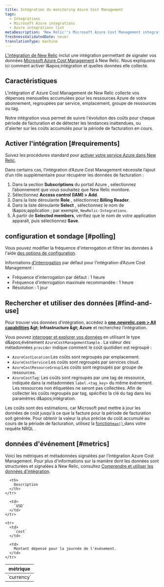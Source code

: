 ```yaml
---
title: Intégration du monitoring Azure Cost Management
tags:
  - Integrations
  - Microsoft Azure integrations
  - Azure integrations list
metaDescription: 'New Relic''s Microsoft Azure Cost Management integration: what data it reports and how to enable it.'
freshnessValidatedDate: never
translationType: machine
---
```


[L’intégration de New Relic](/docs/infrastructure/introduction-infra-monitoring) inclut une intégration permettant de signaler vos données [Microsoft Azure Cost Management](https://docs.microsoft.com/en-us/azure/cost-management/) à New Relic. Nous expliquons ici comment activer l&amp;apos;intégration et quelles données elle collecte.

## Caractéristiques

L'intégration d' Azure Cost Management de New Relic collecte vos dépenses mensuelles accumulées pour les ressources Azure de votre abonnement, regroupées par service, emplacement, groupe de ressources ou tag.

Notre intégration vous permet de suivre l'évolution des coûts pour chaque période de facturation et de détecter les tendances inattendues, ou d'alerter sur les coûts accumulés pour la période de facturation en cours.

## Activer l'intégration [#requirements]

Suivez les procédures standard pour [activer votre service Azure dans New Relic](/docs/infrastructure/microsoft-azure-integrations/getting-started/activate-azure-integrations).

Dans certains cas, l’intégration d’Azure Cost Management nécessite l’ajout d’un rôle supplémentaire pour récupérer les données de facturation :

1. Dans la section <DNT>**Subscriptions**</DNT> du portail Azure , sélectionnez l’abonnement que vous souhaitez que New Relic monitore.
2. Sélectionnez <DNT>**Access control (IAM) &gt; Add**</DNT>.
3. Dans la liste déroulante <DNT>**Role**</DNT> , sélectionnez <DNT>**Billing Reader**</DNT>.
4. Dans la liste déroulante <DNT>**Select**</DNT> , sélectionnez le nom de l&amp;apos;application ; par exemple, `NewRelic-Integrations`.
5. À partir de <DNT>**Selected members**</DNT>, vérifiez que le nom de votre application apparaît, puis sélectionnez <DNT>**Save**</DNT>.

## configuration et sondage [#polling]

Vous pouvez modifier la fréquence d'interrogation et filtrer les données à l'aide [des options de configuration](/docs/integrations/new-relic-integrations/getting-started/configure-polling-frequency-data-collection-cloud-integrations).

Informations [d’interrogation](/docs/infrastructure/microsoft-azure-integrations/azure-integrations-list/azure-polling-intervals-infrastructure-integrations) par défaut pour l’intégration d’Azure Cost Management :

* Fréquence d'interrogation par défaut : 1 heure
* Fréquence d'interrogation maximale recommandée : 1 heure
* Résolution : 1 jour

## Rechercher et utiliser des données [#find-and-use]

Pour trouver vos données d’intégration, accédez à <DNT>**[one.newrelic.com &gt; All capabilities](https://one.newrelic.com/all-capabilities) &amp;gt; Infrastructure &amp;gt; Azure**</DNT> et recherchez l’intégration.

Vous pouvez [interroger et explorer vos données](/docs/using-new-relic/data/understand-data/query-new-relic-data) en utilisant le type d&amp;apos;événement `AzureCostManagementSample` . La valeur des métadonnées `provider` indique comment le coût quotidien est regroupé :

* `AzureCostLocation`:Les coûts sont regroupés par emplacement.
* `AzureCostService`:Les coûts sont regroupés par services cloud.
* `AzureCostResourceGroup`:Les coûts sont regroupés par groupe de ressources.
* `AzureCostTag`: Les coûts sont regroupés par une tag de ressource, indiquée dans la métadonnées `label.<tag_key>` du même événement. Les ressources non étiquetées ne seront pas collectées. Afin de collecter les coûts regroupés par tag, spécifiez la clé du tag dans les paramètres d&amp;apos;intégration.

Les coûts sont des estimations, car Microsoft peut mettre à jour les données de coût jusqu'à ce que la facture pour la période de facturation soit générée. Pour obtenir la valeur la plus précise du coût accumulé au cours de la période de facturation, utilisez la [fonction`max()` ](/docs/insights/nrql-new-relic-query-language/nrql-reference/nrql-syntax-components-functions#func-max)dans votre requête NRQL .

## données d'événement [#metrics]

Voici les métriques et métadonnées signalées par l’intégration Azure Cost Management. Pour plus d'informations sur la manière dont les données sont structurées et signalées à New Relic, consultez [Comprendre et utiliser les données d'intégration](/docs/infrastructure/integrations-getting-started/getting-started/understand-integration-data-data-types#metric).

<table>
  <thead>
    <tr>
      <th style={{ width: "290px" }}>
        métrique
      </th>

      <th>
        Description
      </th>
    </tr>
  </thead>

  <tbody>
    <tr>
      <td>
        `currency`
      </td>

      <td>
        `USD`
      </td>
    </tr>

    <tr>
      <td>
        `cost`
      </td>

      <td>
        Montant dépensé pour la journée de l'événement.
      </td>
    </tr>
  </tbody>
</table>